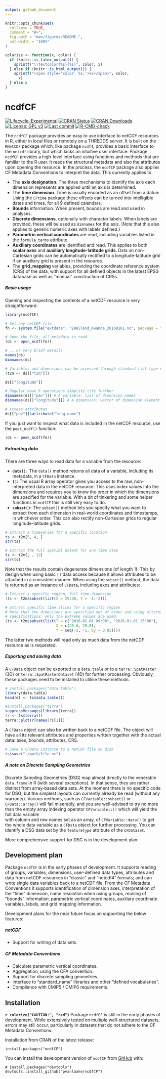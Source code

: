 ```yaml
---
output: github_document
---
```


<!-- README.md is generated from README.Rmd. Please edit that file -->

```r
knitr::opts_chunk$set(
  collapse = TRUE,
  comment = "#>",
  fig.path = "man/figures/README-",
  out.width = "100%"
)

colorize <- function(x, color) {
  if (knitr::is_latex_output()) {
    sprintf("\\textcolor{%s}{%s}", color, x)
  } else if (knitr::is_html_output()) {
    sprintf("<span style='color: %s;'>%s</span>", color,
      x)
  } else x
}
```

# ncdfCF

<!-- badges: start -->

[![Lifecycle: Experimental](https://img.shields.io/badge/Lifecycle-Experimental-red.svg)](https://lifecycle.r-lib.org/articles/stages.html) [![CRAN Status](https://www.r-pkg.org/badges/version/ncdfCF)](https://cran.r-project.org/package=ncdfCF) [![CRAN Downloads](https://cranlogs.r-pkg.org/badges/grand-total/ncdfCF)](https://cran.r-project.org/package=ncdfCF) [![License: GPL v3](https://img.shields.io/badge/License-MIT-blue.svg)](https://mit-license.org) [![Last commit](https://img.shields.io/github/last-commit/pvanlaake/ncdfCF)](https://github.com/pvanlaake/ncdfCF/commits/main)
[![R-CMD-check](https://github.com/pvanlaake/ncdfCF/actions/workflows/R-CMD-check.yaml/badge.svg)](https://github.com/pvanlaake/ncdfCF/actions/workflows/R-CMD-check.yaml)
<!-- badges: end -->

The `ncdfCF` package provides an easy to use interface to netCDF resources in R,
either in local files or remotely on a THREDDS server. It is built on the 
`RNetCDF` package which, like package `ncdf4`, provides a basic interface to the 
`netcdf` library, but which lacks an intuitive user interface. Package `ncdfCF` 
provides a high-level interface using functions and methods that are familiar to 
the R user. It reads the structural metadata and also the attributes upon 
opening the resource. In the process, the `ncdfCF` package also applies CF 
Metadata Conventions to interpret the data. This currently applies to:

 * The **axis designation**. The three mechanisms to identify the axis each 
 dimension represents are applied until an axis is determined.
 * The **time dimension**. Time is usually encoded as an offset from a datum.
 Using the `CFtime` package these offsets can be turned into intelligible dates
 and times, for all 9 defined calendars.
 * **Bounds** information. When present, bounds are read and used in analyses.
 * **Discrete dimensions**, optionally with character labels. When labels are
 provided, these will be used as `dimnames` for the axis. (Note that this also
 applies to generic numeric axes with labels defined.)
 * **Parametric vertical coordinates** are read, including variables listed in
 the `formula_terms` attribute.
 * **Auxiliary coordinates** are identified and read. This applies to both 
 **scalar axes** and **auxiliary longitude-latitude grids**. Data on non-Cartesian 
 grids can be automatically rectified to a longitude-latitude grid if an auxiliary
 grid is present in the resource.
 * The **grid_mapping** variables, providing the coordinate reference system 
 (CRS) of the data, with support for all defined objects in the latest EPSG 
 database as well as "manual" construction of CRSs.

##### Basic usage

Opening and inspecting the contents of a netCDF resource is very 
straightforward:

```r
library(ncdfCF)

# Get any netCDF file
fn <- system.file("extdata", "ERA5land_Rwanda_20160101.nc", package = "ncdfCF")

# Open the file, all metadata is read
(ds <- open_ncdf(fn))

# ...or very brief details
names(ds)
dimnames(ds)

# Variables and dimensions can be accessed through standard list-type extraction syntax
(t2m <- ds[["t2m"]])

ds[["longitude"]]

# Regular base R operations simplify life further
dimnames(ds[["pev"]]) # A variable: list of dimension names
dimnames(ds[["longitude"]]) # A dimension: vector of dimension element values

# Access attributes
ds[["pev"]]$attribute("long_name")
```

If you just want to inspect what data is included in the netCDF resource, use
the `peek_ncdf()` function: 

```r
(ds <- peek_ncdf(fn))
```

##### Extracting data

There are three ways to read data for a variable from the resource:

 * **`data():`** The `data()` method returns all data of a variable, including 
 its metadata, in a `CFData` instance.
 * **`[]`:** The usual R array operator gives you access to the raw, non-interpreted
 data in the netCDF resource. This uses index values into the
 dimensions and requires you to know the order in which the dimensions are 
 specified for the variable. With a bit of tinkering and some helper functions
 in `ncdfCF` this is still very easy to do.
 * **`subset()`:** The `subset()` method lets you specify what you want to
 extract from each dimension in real-world coordinates and timestamps, in 
 whichever order. This can also rectify non-Cartesian grids to regular
 longitude-latitude grids.
 
```r
# Extract a timeseries for a specific location
ts <- t2m[5, 4, ]
str(ts)

# Extract the full spatial extent for one time step
ts <- t2m[, , 12]
str(ts)
```

Note that the results contain degenerate dimensions (of length 1). This by 
design when using basic `[]` data access because it allows attributes to be 
attached in a consistent manner. When using the `subset()` method, the data is 
returned as an instance of `CFData`, including axes and attributes:

```r
# Extract a specific region, full time dimension
(ts <- t2m$subset(list(X = 29:30, Y = -1:-2)))

# Extract specific time slices for a specific region
# Note that the dimensions are specified out of order and using alternative
# specifications: only the extreme values are used.
(ts <- t2m$subset(list(T = c("2016-01-01 09:00", "2016-01-01 15:00"),
                       X = c(29.6, 28.8),
                       Y = seq(-2, -1, by = 0.05))))
```

The latter two methods will read only as much data from the netCDF resource as 
is requested.

##### Exporting and saving data

A `CFData` object can be exported to a `data.table` or to a `terra::SpatRaster`
(3D) or `terra::SpatRasterDataset` (4D) for further processing. Obviously, these 
packages need to be installed to utilise these methods.

```r
# install.packages("data.table")
library(data.table)
head(dt <- ts$data.table())

#install.packages("terra")
suppressMessages(library(terra))
(r <- ts$terra())
terra::plot(r[names(r)[1]])
```

A `CFData` object can also be written back to a netCDF file. The object will
have all its relevant attributes and properties written together with the actual 
data: axes, bounds, attributes, CRS.

```r
# Save a CFData instance to a netCDF file on disk
ts$save("~/path/file.nc")
```

##### A note on Discrete Sampling Geometries

Discrete Sampling Geometries (DSG) map almost directly to the venerable 
`data.frame` in R (with several exceptions). In that sense, they are rather
distinct from array-based data sets. At the moment there is no specific code for
DSG, but the simplest layouts can currently already be read (without any 
warranty). Various methods, such as `CFVariable::subset()` or `CFData::array()` 
will fail miserably, and you are well-advised to try no more than the empty 
array indexing operator `CFVariable::[]` which will yield the full data variable  
with column and row names set as an array, of `CFVariable::data()` to get the 
whole data variable as a `CFData` object for further processing. You can 
identify a DSG data set by the `featureType` attribute of the `CFDataset`.

More comprehensive support for DSG is in the development plan.

## Development plan

Package `ncdfCF` is in the early phases of development. It supports reading of 
groups, variables, dimensions, user-defined data types, attributes and data from 
netCDF resources in "classic" and "netcdf4" formats; and can write single data
variables back to a netCDF file. From the CF Metadata 
Conventions it supports identification of dimension axes, interpretation of the 
"time" dimension, name resolution when using groups, reading of "bounds" 
information, parametric vertical coordinates, auxiliary coordinate variables,
labels, and grid mapping information.

Development plans for the near future focus on supporting the below features:

##### netCDF

 * Support for writing of data sets.

##### CF Metadata Conventions

 * Calculate parametric vertical coordinates.
 * Aggregation, using the CFA convention.
 * Support for discrete sampling geometries.
 * Interface to "standard_name" libraries and other "defined vocabularies".
 * Compliance with CMIP5 / CMIP6 requirements.

## Installation

**`r colorize("CAUTION:", "red")`** Package `ncdfCF` is still in the early 
phases of development. While extensively tested on multiple well-structured 
datasets, errors may still occur, particularly in datasets that do not adhere to 
the CF Metadata Conventions.

Installation from CRAN of the latest release:

```
install.packages("ncdfCF")
```

You can install the development version of `ncdfCF` from [GitHub](https://github.com/) with:

```
# install.packages("devtools")
devtools::install_github("pvanlaake/ncdfCF")
```
